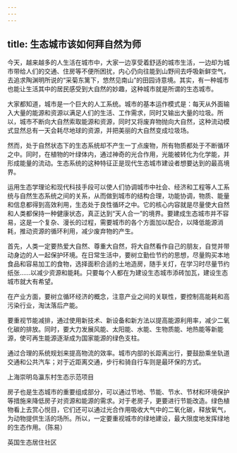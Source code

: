 ```yaml
---
---
---
```

title: 生态城市该如何拜自然为师
---






今天，越来越多的人生活在城市中，大家一边享受着舒适的城市生活，一边却为城市带给人们的交通、住房等不便所困扰，内心仍向往能到山野间去呼吸新鲜空气，去追求陶渊明所说的“采菊东篱下，悠然见南山”的田园诗意境。其实，有一种城市也能让生活其中的居民感受到大自然的妙趣，这种城市就是所谓的生态城市。

大家都知道，城市是一个巨大的人工系统。城市的基本运作模式是：每天从外面输入大量的能源和资源以满足人们的生活、工作需求，同时又输出大量的垃圾。所以，城市不断向大自然索取能源和资源，同时又将废弃物抛向大自然，这种流动模式显然总有一天会耗尽地球的资源，并把美丽的大自然变成垃圾场。

然而，处于自然状态下的生态系统却不产生一丁点废物，所有物质都处于不断循环之中。同时，在植物的叶绿体内，通过神奇的光合作用，光能被转化为化学能，并形成能量的流动。生态系统的这种特征正是现代生态城市建设者想要达到的最高境界。

运用生态学理论和现代科技手段可以使人们协调城市中社会、经济和工程等人工系统与自然生态系统之间的关系，从而做到城市的结构合理，功能协调，物质、能量和信息都得到高效利用，生态处于良性循环之中。它的核心内容就是尽量使大自然和人类都保持一种健康状态，真正达到“天人合一”的境界。要建成生态城市并不容易，这是一个复杂、漫长的过程，需要城市的各个方面加以配合，以降低能源消耗，推动资源的循环利用，减少废弃物的产生。

首先，人类一定要热爱大自然、尊重大自然，将大自然看作自己的朋友，自觉并带动身边的人一起保护环境。在日常生活中，要树立勤俭节约的思想，尽量购买本地食品和容易加工的食物，选择面积合适的土地造房，随手关灯，在学习时尽量节约纸张……以减少资源和能耗。只要每个人都在为建设生态城市添砖加瓦，建设生态城市就大有希望。

在产业方面，要树立循环经济的概念，注意产业之间的关联性，要控制高能耗和高污染行业，淘汰落后产能。

要重视节能减排，通过使用新技术、新设备和新方法以提高能源利用率，减少二氧化碳的排放。同时，要大力发展风能、太阳能、水能、生物质能、地热能等新能源，使可再生能源逐渐成为国家能源的绿色支柱。

通过合理的系统规划来提高物流的效率。城市内部的长距离出行，要鼓励乘坐轨道交通和公共汽车；对于近距离交通，步行和骑自行车则是最环保的方式。

上海崇明岛瀛东村生态示范项目



房子也是生态城市的重要组成部分，可以通过节地、节能、节水、节材和环境保护等措施来降低房子对资源和能源的需求。对于老房子，更要进行节能改造。绿色植物看上去赏心悦目，它们还可以通过光合作用吸收大气中的二氧化碳，释放氧气，为动物提供生活的场所。所以，一定要重视城市的绿地建设，最大限度地发挥绿地的生态作用。（陈易）



英国生态居住社区